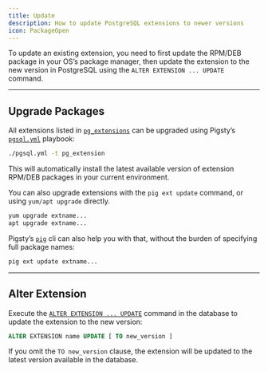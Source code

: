 ```yaml
---
title: Update
description: How to update PostgreSQL extensions to newer versions
icon: PackageOpen
---
```


To update an existing extension, you need to first update the RPM/DEB package in your OS’s package manager, then update the extension to the new version in PostgreSQL using the `ALTER EXTENSION ... UPDATE` command.

------

## Upgrade Packages

All extensions listed in [`pg_extensions`](https://pigsty.io/docs/pgsql/param/#pg_extensions) can be upgraded using Pigsty’s [`pgsql.yml`](https://pigsty.io/docs/pgsql/admin/) playbook:

```bash
./pgsql.yml -t pg_extension
```

This will automatically install the latest available version of extension RPM/DEB packages in your current environment.

You can also upgrade extensions with the `pig ext update` command, or using `yum/apt upgrade` directly.

```bash
yum upgrade extname...
apt upgrade extname...
```

Pigsty’s [`pig`](https://pigsty.io/ext/pig/) cli can also help you with that, without the burden of specifying full package names:

```bash
pig ext update extname...
```

------

## Alter Extension

Execute the [`ALTER EXTENSION ... UPDATE`](https://www.postgresql.org/docs/current/sql-alterextension.html) command in the database to update the extension to the new version:

```sql
ALTER EXTENSION name UPDATE [ TO new_version ]
```

If you omit the `TO new_version` clause, the extension will be updated to the latest version available in the database.
